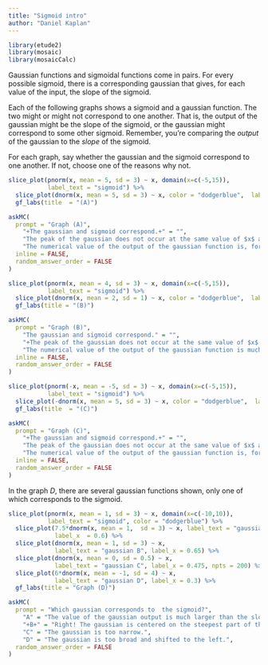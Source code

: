 ```yaml
---
title: "Sigmoid intro"
author: "Daniel Kaplan"
---
```


```r
library(etude2)
library(mosaic)
library(mosaicCalc)
```

Gaussian functions and sigmoidal functions come in pairs. For  every possible sigmoid, there is a corresponding gaussian that gives, for each value of the input, the slope of the sigmoid. 

Each of the following graphs shows a sigmoid and a gaussian function. The two might or might not correspond to one another. That is, the output of the gaussian might be the slope of the sigmoid, or the gaussian might correspond to  some other sigmoid. Remember, you're comparing the *output* of the gaussian to the *slope* of the sigmoid.

For each graph, say whether the gaussian and the sigmoid correspond to one another. If not, choose one of the reasons why not.

```r
slice_plot(pnorm(x, mean = 5, sd = 3) ~ x, domain(x=c(-5,15)),
           label_text = "sigmoid") %>%
  slice_plot(dnorm(x, mean = 5, sd = 3) ~ x, color = "dodgerblue",  label_text = "gaussian") %>%
  gf_labs(title  = "(A)")
```

```r
askMC(
  prompt = "Graph (A)",
    "+The gaussian and sigmoid correspond.+" = "",
    "The peak of the gaussian does not occur at the same value of $x$ at which the sigmoid is steepest." = "For what $x$ is the sigmoid the steepest? For what $x$ is the gaussian the highest?",
    "The numerical value of the output of the gaussian function is, for all $x$, much larger than the numerical value  of the *slope*  of the sigmoid." = "Did you  calculate the numerical value  of  the slope of the sigmoid?",
  inline = FALSE,
  random_answer_order = FALSE
)
```


```r
slice_plot(pnorm(x, mean = 4, sd = 3) ~ x, domain(x=c(-5,15)),
           label_text = "sigmoid") %>%
  slice_plot(dnorm(x, mean = 2, sd = 1) ~ x, color = "dodgerblue",  label_text = "gaussian") %>%
  gf_labs(title = "(B)")
```

```r
askMC(
  prompt = "Graph (B)",
    "The gaussian and sigmoid correspond." = "",
    "+The peak of the gaussian does not occur at the same value of $x$ at which the sigmoid is steepest.+" = "The gaussian peaks at about $x=2$ while the steepest part of the sigmoid is at about $x=4$",
    "The numerical value of the output of the gaussian function is much larger than the numerical value  of the *slope*  of the sigmoid." = "Did you  calculate the numerical value  of  the slope of the sigmoid?",
  inline = FALSE,
  random_answer_order = FALSE
)
```

```r
slice_plot(pnorm(-x, mean = -5, sd = 3) ~ x, domain(x=c(-5,15)),
           label_text = "sigmoid") %>%
  slice_plot(-dnorm(x, mean = 5, sd = 3) ~ x, color = "dodgerblue",  label_text = "gaussian", label_x = 0.1) %>%
  gf_labs(title  = "(C)")
```


```r
askMC(
  prompt = "Graph (C)",
    "+The gaussian and sigmoid correspond.+" = "",
    "The peak of the gaussian does not occur at the same value of $x$ at which the sigmoid is steepest." = "For what $x$ is the sigmoid the steepest? For what $x$ is the gaussian the highest?",
    "The numerical value of the output of the gaussian function is, for all $x$, much larger than the numerical value  of the *slope*  of the sigmoid." = "Did you  calculate the numerical value  of  the slope of the sigmoid?",
  inline = FALSE,
  random_answer_order = FALSE
)
```

In the  graph *D*, there are several gaussian functions shown, only one of which corresponds to the sigmoid.

```r
slice_plot(pnorm(x, mean = 1, sd = 3) ~ x, domain(x=c(-10,10)),
           label_text = "sigmoid", color = "dodgerblue") %>%
  slice_plot(7.5*dnorm(x, mean = 1,  sd = 3) ~ x, label_text = "gaussian A",
             label_x  = 0.6) %>%
  slice_plot(dnorm(x, mean = 1, sd = 3) ~ x,
             label_text = "gaussian B", label_x = 0.65) %>%
  slice_plot(dnorm(x, mean = 0, sd = 0.5) ~ x,
             label_text = "gaussian C", label_x = 0.475, npts = 200) %>%
  slice_plot(6*dnorm(x, mean = -1, sd = 4) ~ x,
             label_text = "gaussian D", label_x = 0.3) %>%
  gf_labs(title = "Graph (D)")
```

```r
askMC(
  prompt = "Which gaussian corresponds to  the sigmoid?",
    "A" = "The value of the gaussian output is much larger than the slope of the sigmoid.",
    "+B+" = "Right! The gaussian is centered on the steepest part of the sigmoid and falls to zero where the sigmoid levels out.",
    "C" = "The gaussian is too narrow.",
    "D" = "The gaussian is too broad and shifted to the left.",
  random_answer_order = FALSE
)
```
